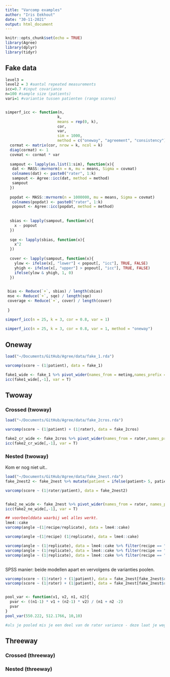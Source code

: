 ```yaml
---
title: "Varcomp examples"
author: "Iris Eekhout"
date: "30-11-2021"
output: html_document
---
```


```r
knitr::opts_chunk$set(echo = TRUE)
library(Agree)
library(dplyr)
library(tidyr)
```

## Fake data



```r
level3 = 
level2 = 3 #aantal repeated measurements
icc=0.7 #input covariance
n=100 #sample size (patients)
vari=1 #variantie tussen patienten (range scores)


simperf_icc <- function(n, 
                       k,
                       means = rep(0, k), 
                       cor, 
                       var,
                       sim = 1000,
                       method = c("oneway", "agreement", "consistency")){
  cormat <- matrix(cor, nrow = k, ncol = k)
  diag(cormat) <- 1
  covmat <- cormat * var
  
  sampout <- lapply(as.list(1:sim), function(x){
   dat <- MASS::mvrnorm(n = n, mu = means, Sigma = covmat)
   colnames(dat) <- paste0("rater", 1:k)
   sampout <- Agree::icc(dat, method = method)
   sampout
  })
  
  popdat <- MASS::mvrnorm(n = 1000000, mu = means, Sigma = covmat)
   colnames(popdat) <- paste0("rater", 1:k)
   popout <- Agree::icc(popdat, method = method)
   
   
  sbias <- lapply(sampout, function(x){
    x - popout
  }) 
   
  sqe <- lapply(sbias, function(x){
    x^2
  })
   
  cover <- lapply(sampout, function(x){
    ylow <- ifelse(x[, "lower"] < popout[, "icc"], TRUE, FALSE)
    yhigh <- ifelse(x[, "upper"] > popout[, "icc"], TRUE, FALSE)
    ifelse(ylow & yhigh, 1, 0)
  })

  
 bias <- Reduce(`+`, sbias) / length(sbias)
 mse <- Reduce(`+`, sqe) / length(sqe)
 coverage <- Reduce(`+`, cover) / length(cover)
 
 }

simperf_icc(n = 25, k = 3, cor = 0.8, var = 1)
  
simperf_icc(n = 25, k = 3, cor = 0.8, var = 1, method = "oneway")

```


## Oneway


```r
load("~/Documents/GitHub/Agree/data/fake_1.rda")

varcomp(score ~ (1|patient), data = fake_1)

fake1_wide <- fake_1 %>% pivot_wider(names_from = meting,names_prefix = "rater", values_from = score)
icc(fake1_wide[,-1], var = T)

```



## Twoway

### Crossed (twoway)



```r
load("~/Documents/GitHub/Agree/data/fake_2cros.rda")

varcomp(score ~ (1|patient) + (1|rater), data = fake_2cros)

fake2_cr_wide <- fake_2cros %>% pivot_wider(names_from = rater,names_prefix = "rater", values_from = score)
icc(fake2_cr_wide[,-1], var = T)

```



### Nested (twoway)

Kom er nog niet uit..
```r
load("~/Documents/GitHub/Agree/data/fake_2nest.rda")
fake_2nest2 <- fake_2nest %>% mutate(patient = ifelse(patient> 5, patient -5, patient)) %>% drop_na(score)

varcomp(score ~ (1|rater/patient), data = fake_2nest2)


fake2_ne_wide <- fake_2nest %>% pivot_wider(names_from = rater, names_prefix = "rater", values_from = score)
icc(fake2_ne_wide[,-1], var = T)

## voorbeelddata waarbij wel alles werkt.
lme4::cake
varcomp(angle ~(1|recipe/replicate), data = lme4::cake)

varcomp(angle ~(1|recipe) (1|replicate), data = lme4::cake)

varcomp(angle ~ (1|replicate), data = lme4::cake %>% filter(recipe == "A"))
varcomp(angle ~ (1|replicate), data = lme4::cake %>% filter(recipe == "B"))
varcomp(angle ~ (1|replicate), data = lme4::cake %>% filter(recipe == "C"))



```


SPSS manier: beide modellen apart en vervolgens de varianties poolen.

```R
varcomp(score ~ (1|rater) + (1|patient), data = fake_2nest[fake_2nest$rater < 3,])
varcomp(score ~ (1|rater) + (1|patient), data = fake_2nest[fake_2nest$rater > 2,])


pool_var <- function(v1, v2, n1, n2){
  pvar <- ((n1-1) * v1 + (n2-1) * v2) / (n1 + n2 -2)
  pvar
}
pool_var(550.222, 512.1766, 10,10)

#als je pooled mis je een deel van de rater variance - deze laat je weg en je komt dan bij de consistency uit.

```



## Threeway

### Crossed (threeway)

### Nested (threeway)

